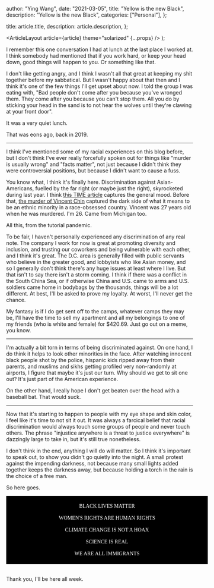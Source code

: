 
  author: "Ying Wang",
  date: "2021-03-05",
  title: "Yellow is the new Black",
  description: "Yellow is the new Black",
  categories: ["Personal"],
};

  title: article.title,
  description: article.description,
};

  <ArticleLayout article={article} theme="solarized" {...props} />
);

I remember this one conversation I had at lunch at the last place I worked at. I
think somebody had mentioned that if you work hard, or keep your head down, good
things will happen to you. Or something like that.

I don't like getting angry, and I think I wasn't all that great at keeping my
shit together before my sabbatical. But I wasn't happy about that then and I
think it's one of the few things I'll get upset about now. I told the group I
was eating with, "Bad people don't come after you because you've wronged them.
They come after you because you can't stop them. All you do by sticking your
head in the sand is to not hear the wolves until they're clawing at your front
door".

It was a very quiet lunch.

That was eons ago, back in 2019.

---

I think I've mentioned some of my racial experiences on this blog before, but I
don't think I've ever really forcefully spoken out for things like "murder is
usually wrong" and "facts matter", not just because I didn't think they were
controversial positions, but because I didn't want to cause a fuss.

You know what, I think it's finally here. Discrimination against
Asian-Americans, fuelled by the far right (or maybe just the right), skyrocketed
during last year. I think [this TIME
article](https://time.com/5938482/asian-american-attacks/) captures the general
mood. Before that, [the murder of Vincent
Chin](https://en.wikipedia.org/wiki/Murder_of_Vincent_Chin) captured the dark
side of what it means to be an ethnic minority in a race-obsessed country.
Vincent was 27 years old when he was murdered. I'm 26. Came from Michigan too.

All this, from the tutorial pandemic.

To be fair, I haven't personally experienced any discrimination of any real
note. The company I work for now is great at promoting diversity and inclusion,
and trusting our coworkers and being vulnerable with each other, and I think
it's great. The D.C. area is generally filled with public servants who believe
in the greater good, and lobbyists who like Asian money, and so I generally
don't think there's any huge issues at least where I live. But that isn't to say
there isn't a storm coming. I think if there was a conflict in the South China
Sea, or if otherwise China and U.S. came to arms and U.S. soldiers came home in
bodybags by the thousands, things will be a lot different. At best, I'll be
asked to prove my loyalty. At worst, I'll never get the chance.

My fantasy is if I do get sent off to the camps, whatever camps they may be,
I'll have the time to sell my apartment and all my belongings to one of my
friends (who is white and female) for $420.69. Just go out on a meme, you know.

---

I'm actually a bit torn in terms of being discriminated against. On one hand, I
do think it helps to look other minorities in the face. After watching innocent
black people shot by the police, hispanic kids ripped away from their parents,
and muslims and sikhs getting profiled very non-randomly at airports, I figure
that maybe it's just our turn. Why should we get to sit one out? It's just part
of the American experience.

On the other hand, I really hope I don't get beaten over the head with a
baseball bat. That would suck.

---

Now that it's starting to happen to people with my eye shape and skin color, I
feel like it's time to not sit it out. It was always a farcical belief that
racial discrimination would always touch some groups of people and never touch
others. The phrase "injustice anywhere is a threat to justice everywhere" is
dazzingly large to take in, but it's still true nonetheless.

I don't think in the end, anything I will do will matter. So I think it's
important to speak out, to show you didn't go quietly into the night. A small
protest against the impending darkness, not because many small lights added
together keeps the darkness away, but because holding a torch in the rain is the
choice of a free man.

So here goes.

<div style="background-color: black; color: white; text-align: center; font-family: 'Times New Roman'; padding: 20px; width: 100%">
  BLACK LIVES MATTER
  <br />
  <br />
  WOMEN'S RIGHTS ARE HUMAN RIGHTS
  <br />
  <br />
  CLIMATE CHANGE IS NOT A HOAX
  <br />
  <br />
  SCIENCE IS REAL
  <br />
  <br />
  WE ARE ALL IMMIGRANTS
</div>

<br />

Thank you, I'll be here all week.
